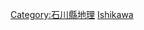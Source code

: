 {{日本行政區劃分類導航|山峰}}
{{Commonscat|Mountains of Ishikawa prefecture}}

[[Category:石川縣地理|Category:石川縣地理]]
[[Category:日本各都道府縣山峰|Ishikawa]]